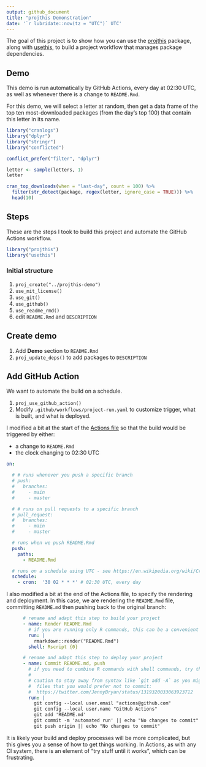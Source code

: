 ```yaml
---
output: github_document
title: "projthis Demonstration"
date: '`r lubridate::now(tz = "UTC")` UTC'
---
```


<!-- README.md is generated from README.Rmd. Please edit that file -->

<!-- badges: start -->
<!-- badges: end -->

The goal of this project is to show how you can use the [projthis]() package, along with [usethis](), to build a project workflow that manages package dependencies. 

## Demo

This demo is run automatically by GitHub Actions, every day at 02:30 UTC, as well as whenever there is a change to `README.Rmd`.

For this demo, we will select a letter at random, then get a data frame of the top ten most-downloaded packages (from the day's top 100) that contain this letter in its name. 

```r
library("cranlogs")
library("dplyr")
library("stringr")
library("conflicted")

conflict_prefer("filter", "dplyr")
```

```r
letter <- sample(letters, 1)
letter
```

```r
cran_top_downloads(when = "last-day", count = 100) %>%
  filter(str_detect(package, regex(letter, ignore_case = TRUE))) %>%
  head(10)
```

## Steps

These are the steps I took to build this project and automate the GitHub Actions workflow.

```r
library("projthis")
library("usethis")
```

### Initial structure

1. `proj_create("../projthis-demo")`
1. `use_mit_license()`
1. `use_git()`
1. `use_github()`
1. `use_readme_rmd()`
1. edit `README.Rmd` and `DESCRIPTION` 

## Create demo

1. Add **Demo** section to `README.Rmd`
1. `proj_update_deps()` to add packages to `DESCRIPTION`

## Add GitHub Action

We want to automate the build on a schedule. 

1. `proj_use_github_action()`
1. Modify `.github/workflows/project-run.yaml` to customize trigger, what is built, and what is deployed.

I modified a bit at the start of the [Actions file](https://github.com/ijlyttle/projthis-demo/blob/master/.github/workflows/project-run.yaml) so that the build would be triggered by either:

- a change to `README.Rmd`
- the clock changing to 02:30 UTC

```yaml
on:

  # # runs whenever you push a specific branch
  # push:
  #   branches:
  #     - main
  #     - master

  # # runs on pull requests to a specific branch
  # pull_request:
  #   branches:
  #     - main
  #     - master

  # runs when we push README.Rmd
  push:
    paths:
      - README.Rmd

  # runs on a schedule using UTC - see https://en.wikipedia.org/wiki/Cron
  schedule:
    - cron:  '30 02 * * *' # 02:30 UTC, every day
```

I also modified a bit at the end of the Actions file, to specify the rendering and deployment. In this case, we are rendering the `README.Rmd` file, committing `README.md` then pushing back to the original branch:

```yaml
      # rename and adapt this step to build your project
      - name: Render README.Rmd
        # if you are running only R commands, this can be a convenient syntax
        run: |
          rmarkdown::render("README.Rmd")
        shell: Rscript {0}

      # rename and adapt this step to deploy your project
      - name: Commit README.md, push
        # if you need to combine R commands with shell commands, try this syntax
        #
        # caution to stay away from syntax like `git add -A` as you might be committing
        #  files that you would prefer not to commit:
        #  https://twitter.com/JennyBryan/status/1319320033063923712
        run: |
          git config --local user.email "actions@github.com"
          git config --local user.name "GitHub Actions"
          git add 'README.md'
          git commit -m 'automated run' || echo "No changes to commit"
          git push origin || echo "No changes to commit"
```

It is likely your build and deploy processes will be more complicated, but this gives you a sense of how to get things working.
In Actions, as with any CI system, there is an element of "try stuff until it works", which can be frustrating.

